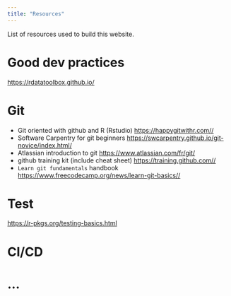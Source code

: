 ```yaml
---
title: "Resources"
---
```


List of resources used to build this website.

# Good dev practices
<https://rdatatoolbox.github.io/>

# Git
- Git oriented with github and R (Rstudio) <https://happygitwithr.com//>
- Software Carpentry for git beginners <https://swcarpentry.github.io/git-novice/index.html/>
- Atlassian introduction to git <https://www.atlassian.com/fr/git/>
- github training kit (include cheat sheet) <https://training.github.com//>
- `Learn git fundamentals` handbook <https://www.freecodecamp.org/news/learn-git-basics//>

# Test
<https://r-pkgs.org/testing-basics.html>

# CI/CD

# ...